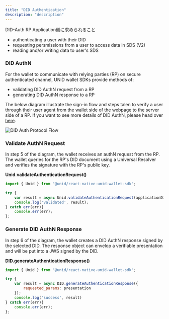 ```yaml
---
title: "DID Authentication"
description: "description"
---
```


DID-Auth
RP Application側に求められること
- authenticating a user with their DID
- requesting persmissions from a user to access data in SDS (V2)
- reading and/or writing data to user's SDS

### DID AuthN

For the wallet to communicate with relying parties (RP) on secure authenticated channel, UNiD wallet SDKs provide methods of:

- validating DID AuthN request from a RP
- generating DID AuthN response to a RP

The below diagram illustrate the sign-in flow and steps talen to verify a user through their user agent from the wallet side of the webpage to the server side of a RP. If you want to see more details of DID AuthN, please head over [here](../unid/3-extensions).

![DID Auth Protocol Flow](../assets/did-authN-protocol.png)

### Validate AuthN Request

In step 5 of the diagram, the wallet receives an authN request from the RP. The wallet queries for the RP's DID document using a Universal Resolver and verifies the signature with the RP's public key.

**Unid.validateAuthenticationRequest()**
```js
import { Unid } from "@unid/react-native-unid-wallet-sdk";

try {
    var result = async Unid.validateAuthenticationRequest(applicationDid);
    console.log('validated', result);
} catch err(err){
    console.err(err);
};
```

### Generate DID AuthN Response

In step 6 of the diagram, the wallet creates a DID AuthN response signed by the selected DID. The response object can envelop a verifiable presentation and will be put into a JWS signed by the DID.

**DID.generateAuthenticationResponse()**
```js
import { Unid } from "@unid/react-native-unid-wallet-sdk";

try {
    var result = async DID.generateAuthenticationResponse({
        requested_params: presentation
    });
    console.log('success', result)
} catch err(err){
    console.err(err);
};
```

<!--
### Tutorial DID AuthN

デモ用のDID authN request of RPをQRコードで設置
テストできるようにする
-->
